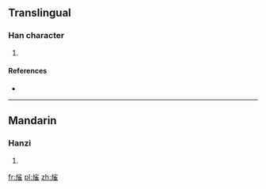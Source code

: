==Translingual==

===Han character===
{{Han char|rn=86|rad=火|as=10|sn=14|four=|canj=火火人土 (FFOG)}}

# {{defn|Han|sort=火10}}

====References====
* {{Han ref|kx=0680.330|dkj=19344|hdz=32228.120|uh=71A6|ud=29094}}

----

==Mandarin==

===Hanzi===
{{cmn-hanzi|pin=[[jué]] ([[jue2]])|wg=chüeh<sup>2</sup>}}

# {{defn|Mandarin|sort=火10}}

[[fr:熦]]
[[pl:熦]]
[[zh:熦]]